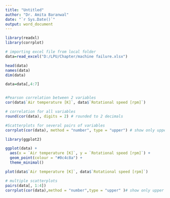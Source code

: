 ---
title: "Untitled"
author: "Dr. Amita Baranwal"
date: "`r Sys.Date()`"
output: word_document
---

```{r setup, include=TRUE}
library(readxl)
library(corrplot)

# importing excel file from local folder
data=read_excel("D:/LPU/Chapter/machine failure.xlsx")

head(data)
names(data)
dim(data)

data=data[,4:7]


#Pearson correlation between 2 variables 
cor(data$`Air temperature [K]`, data$`Rotational speed [rpm]`)

```



```{r }
# correlation for all variables 
round(cor(data), digits = 2) # rounded to 2 decimals 

#Scatterplots for several pairs of variables
corrplot(cor(data), method = "number", type = "upper") # show only upper side 

```


```{r }
library(ggplot2)

ggplot(data) +
  aes(x = `Air temperature [K]`, y = `Rotational speed [rpm]`) +
  geom_point(colour = "#0c4c8a") +
  theme_minimal()         

plot(data$`Air temperature [K]`, data$`Rotational speed [rpm]`)

# multiple scatterplots
pairs(data[, 1:4])
corrplot(cor(data),method = "number",type = "upper" )# show only upper side

```

